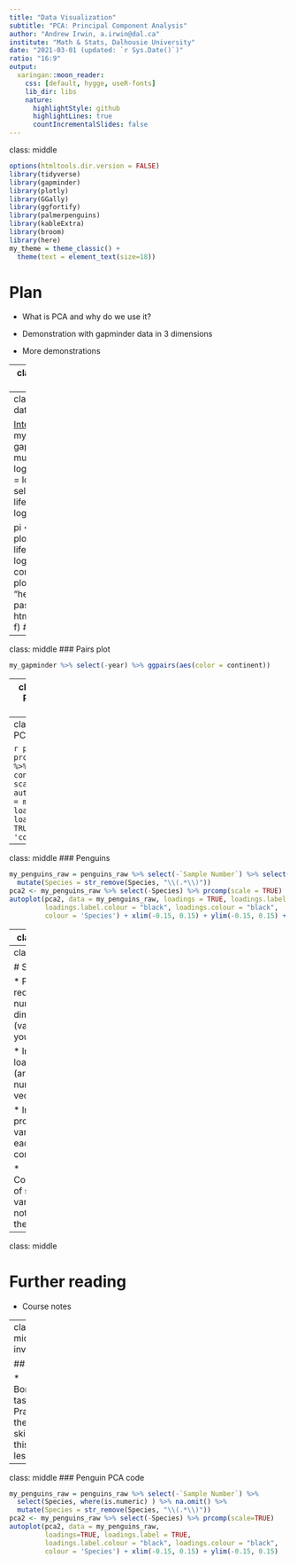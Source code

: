 ```yaml
---
title: "Data Visualization"
subtitle: "PCA: Principal Component Analysis"
author: "Andrew Irwin, a.irwin@dal.ca"
institute: "Math & Stats, Dalhousie University"
date: "2021-03-01 (updated: `r Sys.Date()`)"
ratio: "16:9"
output:
  xaringan::moon_reader:
    css: [default, hygge, useR-fonts]
    lib_dir: libs
    nature:
      highlightStyle: github
      highlightLines: true
      countIncrementalSlides: false
---
```

class: middle

```r
options(htmltools.dir.version = FALSE)
library(tidyverse)
library(gapminder)
library(plotly)
library(GGally)
library(ggfortify)
library(palmerpenguins)
library(kableExtra)
library(broom)
library(here)
my_theme = theme_classic() + 
  theme(text = element_text(size=18))
```

# Plan

* What is PCA and why do we use it?

* Demonstration with gapminder data in 3 dimensions

* More demonstrations

---
class: middle
### What is PCA?

* A tool for simplifying data sets with many variables down to a small number

* Works best with quantitative variables that are partially correlated

* Usually used in combination with one or more categorical variables to identify subgroups

* Main results are
  * Spatial pattern of points
  * Directions of principal components along original axes (loadings)
  * Amount of variation along each PC axis

* Be careful with scaling and units 

---
class: middle
### Example data

[Interactive version](plotly-1.html)
```r
my_gapminder <- gapminder %>%
  mutate(logPop = log10(pop),
         logGDPpercap = log10(gdpPercap)) %>%
  select(year, continent, lifeExp, logGDPpercap, logPop) 

pi <- my_gapminder %>% plot_ly(x = ~ logPop, y = ~ lifeExp, z = ~ logGDPpercap, color = ~ continent, size = 1)
# pi <- plot_ly(z = volcano, type = "heatmap")
f <- paste0("plotly-",1,".html")
htmlwidgets::saveWidget(pi, f)
# orca(pi, "plotly-1.svg")
```
```r
#htmltools::tags$iframe(src=f, width="100%", height="400", scrolling="no", seamless="seamless", frameBorder="0")
knitr::include_graphics("../static/plotly-1.png")
```




---
class: middle
### Pairs plot

```r
my_gapminder %>% select(-year) %>% ggpairs(aes(color = continent))
```



---
class: middle
### PCA: 2007 data only
```r
my_gapminder2 <- my_gapminder %>% filter(year == 2007) %>% select(-year)
```

```r
pca1 <- prcomp(my_gapminder2 %>% select(-continent), scale=TRUE)
autoplot(pca1, data = my_gapminder2, loadings=TRUE, loadings.label = TRUE,
         colour = 'continent')
```


---
class: middle
### PCA: All years

```r
pca1 <- prcomp(my_gapminder %>% select(-continent, -year), 
               scale=TRUE)
autoplot(pca1, data = my_gapminder, loadings=TRUE, 
         loadings.label = TRUE, colour = 'continent')
```

---
class: middle
### Penguins

```r
my_penguins_raw = penguins_raw %>% select(-`Sample Number`) %>% select(Species, where(is.numeric) ) %>% na.omit() %>%
  mutate(Species = str_remove(Species, "\\(.*\\)"))
pca2 <- my_penguins_raw %>% select(-Species) %>% prcomp(scale = TRUE)
autoplot(pca2, data = my_penguins_raw, loadings = TRUE, loadings.label = TRUE,
         loadings.label.colour = "black", loadings.colour = "black",
         colour = 'Species') + xlim(-0.15, 0.15) + ylim(-0.15, 0.15) + coord_fixed()
```

---
class: middle

```r
pca2 %>% tidy(matrix="loadings") %>%
  filter(PC < 3) %>%
  pivot_wider(values_from="value", 
              names_from="PC", names_prefix="PC_") %>% kable()
```

---
class: middle

# Summary

* PCA to reduce the number of dimensions (variables) in your data

* Interpreting loadings (arrows and numeric vectors)

* Interpreting proportion of variance along each principal component

* Consequences of scaling variables (or not scaling them)

---
class: middle

# Further reading

* Course notes

---
class: middle, inverse

## Task

* Bonus task: Practice the PCA skills in this lesson 

---
class: middle
### Penguin PCA code

```r
my_penguins_raw = penguins_raw %>% select(-`Sample Number`) %>% 
  select(Species, where(is.numeric) ) %>% na.omit() %>%
  mutate(Species = str_remove(Species, "\\(.*\\)"))
pca2 <- my_penguins_raw %>% select(-Species) %>% prcomp(scale=TRUE)
autoplot(pca2, data = my_penguins_raw, 
         loadings=TRUE, loadings.label = TRUE,
         loadings.label.colour = "black", loadings.colour = "black",
         colour = 'Species') + xlim(-0.15, 0.15) + ylim(-0.15, 0.15)
```
